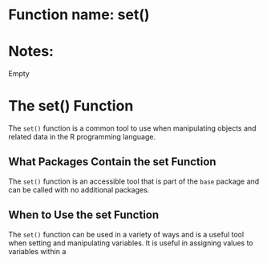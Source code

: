 # Function name: set()
# Notes:
Empty



# The set() Function 

The `set()` function is a common tool to use when manipulating objects and related data in the R programming language. 

## What Packages Contain the set Function
The `set()` function is an accessible tool that is part of the `base` package and can be called with no additional packages.

## When to Use the set Function
The `set()` function can be used in a variety of ways and is a useful tool when setting and manipulating variables. It is useful in assigning values to variables within a
